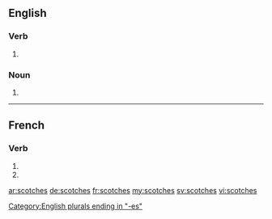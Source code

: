 {{also|scotchés}}
==English==

===Verb===
{{head|en}}

# {{en-third-person singular of|scotch}}

===Noun===
{{head|en|plural}}

# {{plural of|scotch|lang=en|nocat=1}}

[[Category:English plurals ending in "-es"]]

----

==French==

===Verb===
{{fr-verb-form}}

# {{conjugation of|scotcher||2|s|pres|ind|lang=fr}}
# {{conjugation of|scotcher||2|s|pres|sub|lang=fr}}

[[ar:scotches]]
[[de:scotches]]
[[fr:scotches]]
[[my:scotches]]
[[sv:scotches]]
[[vi:scotches]]